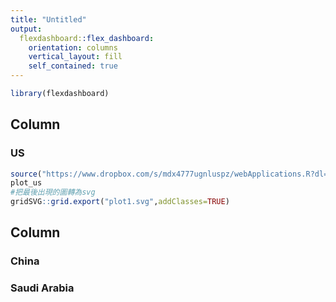 ```yaml
---
title: "Untitled"
output: 
  flexdashboard::flex_dashboard:
    orientation: columns
    vertical_layout: fill
    self_contained: true
---
```


```r
library(flexdashboard)
```

Column {data-width=600}
-----------------------------------------------------------------------

### US

```r
source("https://www.dropbox.com/s/mdx4777ugnluspz/webApplications.R?dl=1",encoding = "utf-8")
plot_us
#把最後出現的圖轉為svg
gridSVG::grid.export("plot1.svg",addClasses=TRUE)
```

Column {data-width=400}
-----------------------------------------------------------------------

### China


### Saudi Arabia


